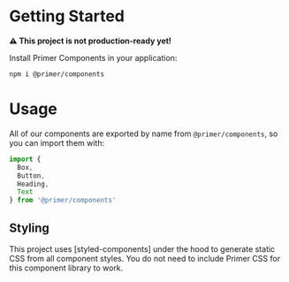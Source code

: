 # Getting Started

**⚠️ This project is not production-ready yet!**

Install Primer Components in your application:

```
npm i @primer/components
```

# Usage

All of our components are exported by name from `@primer/components`, so you can import them with:

```js
import {
  Box,
  Button,
  Heading,
  Text
} from '@primer/components'
```

## Styling

This project uses [styled-components] under the hood to generate static CSS from all component styles. You do not need to include Primer CSS for this component library to work.

[emotion]: https://styled-components.com/
[Primer CSS]: https://github.com/primer/primer
